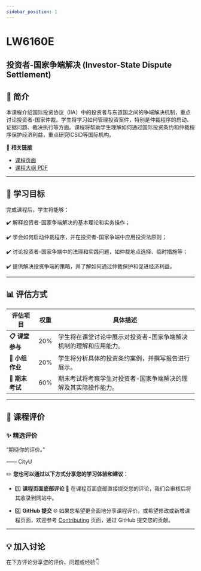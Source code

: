 ```yaml
---
sidebar_position: 1
---
```


# LW6160E
## 投资者-国家争端解决 (Investor-State Dispute Settlement)

## **📘 简介**
本课程介绍国际投资协议（IIA）中的投资者与东道国之间的争端解决机制，重点讨论投资者-国家仲裁。学生将学习如何管理投资案件，特别是仲裁程序的启动、证据问题、裁决执行等方面。课程将帮助学生理解如何通过国际投资条约和仲裁程序保护经济利益，重点研究ICSID等国际机构。

🔗 **相关链接**
- [课程页面](https://www.cityu.edu.hk/catalogue/pg/202425/course/LW6160E.htm)
- [课程大纲 PDF](https://www.cityu.edu.hk/catalogue/pg/202425/course/LW6160E.pdf)

---

## **🎯 学习目标**

完成课程后，学生将能够：

✔️ 解释投资者-国家争端解决的基本理论和实务操作；

✔️ 学会如何启动仲裁程序，并在投资者-国家争端中应用投资法原则；

✔️ 讨论投资者-国家争端中的法理和实践问题，如仲裁地点选择、临时措施等；

✔️ 提供解决投资争端的策略，并了解如何通过仲裁保护和促进经济利益。

---

## **📊 评估方式**

| **评估项目**          | **权重** | **具体描述**                                                                                       |
|----------------------|---------|---------------------------------------------------------------------------------------------------|
| **📋 课堂参与**       | 20%     | 学生将在课堂讨论中展示对投资者-国家争端解决机制的理解和应用能力。                               |
| **📂 小组作业**       | 20%     | 学生将分析具体的投资条约案例，并撰写报告进行展示。                                               |
| **📂 期末考试**       | 60%     | 期末考试将考察学生对投资者-国家争端解决的理解及其实际操作能力。                                 |

---

## **💬 课程评价**

### ✨ **精选评价**
<div className={commentStyles.commentBox}>
    <p className={commentStyles.commentText}>
        “期待你的评价。”
    </p>
    <p className={commentStyles.commentAuthor}>—— CityU</p>
</div>

✏️ **您也可以通过以下方式分享您的学习体验和建议：**

- 1️⃣ **课程页面底部评论**
💬 在课程页面底部直接提交您的评论，我们会审核后将其收录到网站中。

- 2️⃣ **GitHub 提交**
🌐 如果您希望更全面地分享课程评价，或希望修改或新增课程页面，欢迎参考 [Contributing](https://penjc.github.io/cityU-navigator/contributing) 页面，通过 GitHub 提交您的贡献。

---

## **💡 加入讨论**

在下方评论分享您的评价、问题或经验👇
<Utterances />